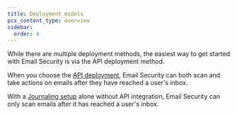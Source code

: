 ```yaml
---
title: Deployment models
pcx_content_type: overview
sidebar:
  order: 4
---
```


While there are multiple deployment methods, the easiest way to get started with Email Security is via the API deployment method.

When you choose the [API deployment](/cloudflare-one/email-security/setup/post-delivery-deployment/api/), Email Security can both scan and take actions on emails after they have reached a user's inbox.

With a [Journaling setup](/cloudflare-one/email-security/setup/post-delivery-deployment/bcc-journaling/journaling-setup/m365-journaling/) alone without API integration, Email Security can only scan emails after it has reached a user's inbox.